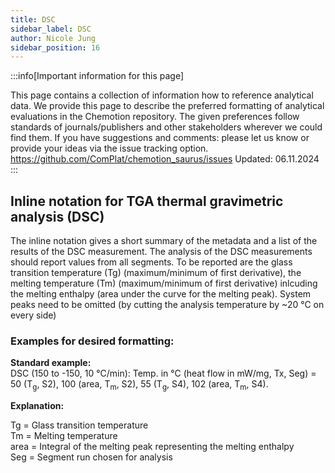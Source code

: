 ```yaml
---
title: DSC
sidebar_label: DSC
author: Nicole Jung
sidebar_position: 16
---
```


:::info[Important information for this page] 

This page contains a collection of information how to reference analytical data. We provide this page to describe the preferred formatting of analytical evaluations in the Chemotion repository. The given preferences follow standards of journals/publishers and other stakeholders wherever we could find them. If you have suggestions and comments: please let us know or provide your ideas via the issue tracking option. 
https://github.com/ComPlat/chemotion_saurus/issues
Updated: 06.11.2024
:::

## Inline notation for TGA thermal gravimetric analysis (DSC) 

The inline notation gives a short summary of the metadata and a list of the results of the DSC measurement. 
The analysis of the DSC measurements should report values from all segments. To be reported are the glass transition temperature (Tg) (maximum/minimum of first derivative), the melting temperature (Tm) (maximum/minimum of first derivative) inlcuding the melting enthalpy (area under the curve for the melting peak). System peaks need to be omitted (by cutting the analysis temperature by  ~20 °C on every side)

### Examples for desired formatting:

**Standard example:** <br /> 
DSC (150 to -150, 10 °C/min): Temp. in °C (heat flow in mW/mg, Tx, Seg) = 50 (T<sub>g</sub>, S2), 100 (area, T<sub>m</sub>, S2), 55 (T<sub>g</sub>, S4), 102 (area, T<sub>m</sub>, S4). <br />


**Explanation:** <br /> 

Tg = Glass transition temperature <br />
Tm = Melting temperature <br />
area = Integral of the melting peak representing the melting enthalpy <br />
Seg = Segment run chosen for analysis <br />
